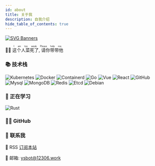 ```yaml
---
id: about
title: 关于我
description: 自我介绍
hide_table_of_contents: true
---
```



[![SVG Banners](https://svg-banners.vercel.app/api?type=origin&text1=About%20me%20🤠&width=1000&height=400)](https://blog.ysicing.net/about)

👨‍💻 <ruby>这个人菜死了<rt>I am too weak.</rt>, 请你带带他<rt>Please help me.</rt></ruby>


### 📚 技术栈

![Kubernetes](https://img.shields.io/badge/-Kubernetes-333333?style=flat&logo=kubernetes)
![Docker](https://img.shields.io/badge/-Docker-333333?style=flat&logo=docker)
![Containerd](https://img.shields.io/badge/-Containerd-333333?style=flat&logo=containerd)
![Go](https://img.shields.io/badge/-Go-333333?style=flat&logo=go)
![Vue](https://img.shields.io/badge/-Vue-333333?style=flat&logo=vue.js)
![React](https://img.shields.io/badge/-React-333333?style=flat&logo=react)
![GitHub](https://img.shields.io/badge/-GitHub-333333?style=flat-square&logo=github)
![Mysql](https://img.shields.io/badge/-Mysql-333333?style=flat&logo=mysql)
![MongoDB](https://img.shields.io/badge/-MongoDB-333333?style=flat&logo=mongodb)
![Redis](https://img.shields.io/badge/-Redis-333333?style=flat&logo=redis)
![Etcd](https://img.shields.io/badge/-Etcd-333333?style=flat&logo=etcd)
![Debian](https://img.shields.io/badge/-Debian-333333?style=flat&logo=debian)

### 🔭 正在学习

![Rust](https://img.shields.io/badge/-Rust-333333?style=flat&logo=rust)

### 👨‍💻 GitHub

<div style={{display: 'flex', 'flex-wrap': 'wrap'}}>
  <ThemedImage
    sources={{
      light: useBaseUrl(
        'http://github-profile-summary-cards.vercel.app/api/cards/repos-per-language?username=ysicing&theme=vue',
      ),
      dark: useBaseUrl(
        'http://github-profile-summary-cards.vercel.app/api/cards/repos-per-language?username=ysicing&theme=dracula',
      ),
    }}
  />
  <ThemedImage
    sources={{
      light: useBaseUrl(
        'http://github-profile-summary-cards.vercel.app/api/cards/stats?username=ysicing&theme=vue',
      ),
      dark: useBaseUrl(
        'http://github-profile-summary-cards.vercel.app/api/cards/stats?username=ysicing&theme=dracula',
      ),
    }}
  />
  <ThemedImage
    sources={{
      light: useBaseUrl(
        'http://github-profile-summary-cards.vercel.app/api/cards/profile-details?username=ysicing&theme=vue',
      ),
      dark: useBaseUrl(
        'http://github-profile-summary-cards.vercel.app/api/cards/profile-details?username=ysicing&theme=dracula',
      ),
    }}
  />
</div>

### 💬 联系我

📢 RSS [订阅本站](https://feedly.com/i/subscription/feed/https://blog.ysicing.net/rss.xml)

📮 邮箱: [ysbot@12306.work](mailto:ysbot@12306.work)

